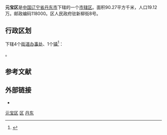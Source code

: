 {{Infobox China County
|county  = 元宝区
|Photo =
|Photoname=
|state = 甘肃省
|seal =
|officerTitle=
|officer=
|officerTitle2=
|officer2=
|map =ChinaDandongYuanbao.png
|map size =
|Pinyin   = 
|Belong = [[辽宁省|辽宁省]][[丹东市|丹东市]]
|Types= [[市辖区|市辖区]]
|admincode = 210602
|founded =
|seat =新柳街8号
|division=
|town=
|township=
|subdistrict=
|area = 90.27平方千米
|area land =
|area water =
|census yr = 
|pop =19.12万
|density =
|postcode =118000
|areacode=
|carlicense=
|web = 
}}
'''元宝区'''是[[中华人民共和国|中国]][[辽宁省|辽宁省]][[丹东市|丹东市]]下辖的一个[[市辖区|市辖区]]。面积90.27平方千米，人口19.12万。邮政编码118000。区人民政府驻新柳街8号。

== 行政区划 ==
{{PAGENAMEBASE}}下辖4个[[街道办事处|街道办事处]]、1个[[行政建制镇|镇]]<ref>{{PRC admin/ref sgc|21/06/02}}</ref>：

{{PRC admin/children|21/06/02}}。

== 参考文献 ==
{{reflist}}

== 外部链接 ==
* {{Official website|http://ybq.dandong.gov.cn/|name=丹东市元宝区人民政府}}

{{Liaoning-stub}}
{{元宝区行政区划}}
{{丹东市行政区划}}
{{辽宁行政区划}}
{{中华人民共和国陆地边境县}}

[[Category:元宝区|]]
[[Category:丹东区县市|区]]
[[Category:辽宁市辖区|丹东]]
